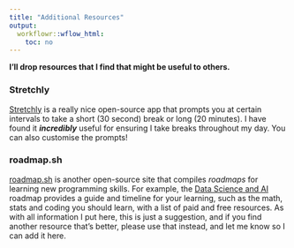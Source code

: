 ```yaml
---
title: "Additional Resources"
output:
  workflowr::wflow_html:
    toc: no
---
```


<dev class="hint-info">
**I'll drop resources that I find that might be useful to others.**
</dev>


### Stretchly

[Stretchly](https://hovancik.net/stretchly/) is a really nice open-source app that prompts you at certain intervals to take a short (30 second) break or long (20 minutes). I have found it <strong><i>incredibly</i></strong> useful for ensuring I take breaks throughout my day. You can also customise the prompts! 

### roadmap.sh

[roadmap.sh](https://roadmap.sh) is another open-source site that compiles *roadmaps* for learning new programming skills. For example, the [Data Science and AI](https://roadmap.sh/ai-data-scientist) roadmap provides a guide and timeline for your learning, such as the math, stats and coding you should learn, with a list of paid and free resources. As with all information I put here, this is just a suggestion, and if you find another resource that's better, please use that instead, and let me know so I can add it here. 





